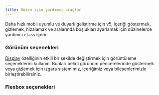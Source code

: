 ```yaml
---
title: Düzen için yardımcı araçlar
---
```


Daha hızlı mobil uyumlu ve duyarlı geliştirme için v5, içeriği göstermek, gizlemek, 
hizalamak ve aralarında boşlukları ayarlamak için düzinelerce yardımcı <code>class</code> içerir.

### Görünüm seçenekleri

<a href="#">Display</a> özelliğinin etkili bir şekilde değiştirmek için görüntüleme seçeneklerini kullanın. 
Bunları belirli görünüm pencerelerinde göstermek veya gizlemek için ızgara 
sistemimiz, içeriğimiz veya bileşenlerimizle birleştirebilirsiniz.

### Flexbox seçenekleri
